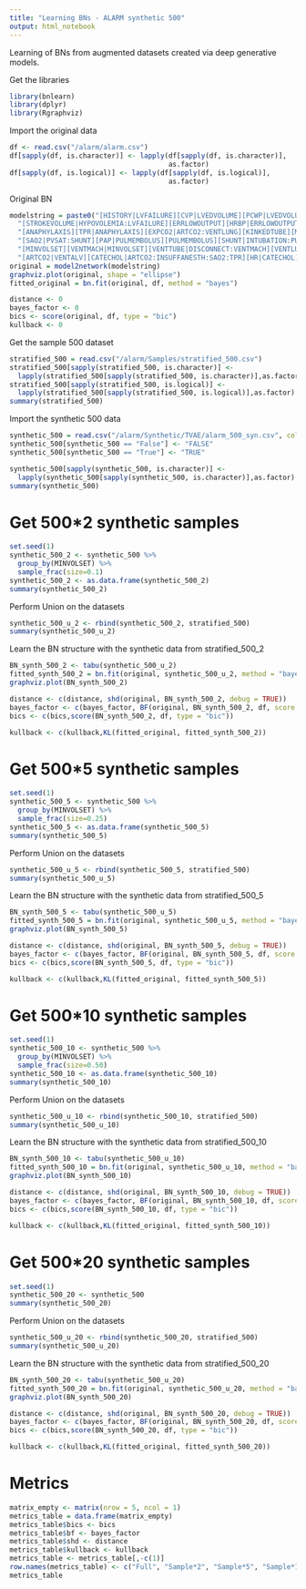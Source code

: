 ```yaml
---
title: "Learning BNs - ALARM synthetic 500"
output: html_notebook
---
```


Learning of BNs from augmented datasets created via deep generative models.

Get the libraries
```r
library(bnlearn)
library(dplyr)
library(Rgraphviz)
```

Import the original data
```r
df <- read.csv("/alarm/alarm.csv")
df[sapply(df, is.character)] <- lapply(df[sapply(df, is.character)], 
                                       as.factor)
df[sapply(df, is.logical)] <- lapply(df[sapply(df, is.logical)], 
                                       as.factor)
```


Original BN
```r
modelstring = paste0("[HISTORY|LVFAILURE][CVP|LVEDVOLUME][PCWP|LVEDVOLUME][HYPOVOLEMIA][LVEDVOLUME|HYPOVOLEMIA:LVFAILURE][LVFAILURE]",
  "[STROKEVOLUME|HYPOVOLEMIA:LVFAILURE][ERRLOWOUTPUT][HRBP|ERRLOWOUTPUT:HR][HREKG|ERRCAUTER:HR][ERRCAUTER][HRSAT|ERRCAUTER:HR][INSUFFANESTH]",
  "[ANAPHYLAXIS][TPR|ANAPHYLAXIS][EXPCO2|ARTCO2:VENTLUNG][KINKEDTUBE][MINVOL|INTUBATION:VENTLUNG][FIO2][PVSAT|FIO2:VENTALV]",
  "[SAO2|PVSAT:SHUNT][PAP|PULMEMBOLUS][PULMEMBOLUS][SHUNT|INTUBATION:PULMEMBOLUS][INTUBATION][PRESS|INTUBATION:KINKEDTUBE:VENTTUBE][DISCONNECT]",
  "[MINVOLSET][VENTMACH|MINVOLSET][VENTTUBE|DISCONNECT:VENTMACH][VENTLUNG|INTUBATION:KINKEDTUBE:VENTTUBE][VENTALV|INTUBATION:VENTLUNG]",
  "[ARTCO2|VENTALV][CATECHOL|ARTCO2:INSUFFANESTH:SAO2:TPR][HR|CATECHOL][CO|HR:STROKEVOLUME][BP|CO:TPR]")
original = model2network(modelstring)
graphviz.plot(original, shape = "ellipse")
fitted_original = bn.fit(original, df, method = "bayes")

distance <- 0
bayes_factor <- 0
bics <- score(original, df, type = "bic")
kullback <- 0
```

Get the sample 500 dataset
```r
stratified_500 = read.csv("/alarm/Samples/stratified_500.csv")
stratified_500[sapply(stratified_500, is.character)] <- 
  lapply(stratified_500[sapply(stratified_500, is.character)],as.factor)
stratified_500[sapply(stratified_500, is.logical)] <- 
  lapply(stratified_500[sapply(stratified_500, is.logical)],as.factor)
summary(stratified_500)
```


Import the synthetic 500 data
```r
synthetic_500 = read.csv("/alarm/Synthetic/TVAE/alarm_500_syn.csv", colClasses = "character")
synthetic_500[synthetic_500 == "False"] <- "FALSE"
synthetic_500[synthetic_500 == "True"] <- "TRUE"

synthetic_500[sapply(synthetic_500, is.character)] <- 
  lapply(synthetic_500[sapply(synthetic_500, is.character)],as.factor)
summary(synthetic_500)
```

# Get 500*2 synthetic samples
```r
set.seed(1)
synthetic_500_2 <- synthetic_500 %>%
  group_by(MINVOLSET) %>%
  sample_frac(size=0.1)
synthetic_500_2 <- as.data.frame(synthetic_500_2)
summary(synthetic_500_2)
```

Perform Union on the datasets
```r
synthetic_500_u_2 <- rbind(synthetic_500_2, stratified_500)
summary(synthetic_500_u_2)
```

Learn the BN structure with the synthetic data from stratified_500_2
```r
BN_synth_500_2 <- tabu(synthetic_500_u_2)
fitted_synth_500_2 = bn.fit(original, synthetic_500_u_2, method = "bayes")
graphviz.plot(BN_synth_500_2)

distance <- c(distance, shd(original, BN_synth_500_2, debug = TRUE))
bayes_factor <- c(bayes_factor, BF(original, BN_synth_500_2, df, score = "bds"))
bics <- c(bics,score(BN_synth_500_2, df, type = "bic"))

kullback <- c(kullback,KL(fitted_original, fitted_synth_500_2))
```

# Get 500*5 synthetic samples
```r
set.seed(1)
synthetic_500_5 <- synthetic_500 %>%
  group_by(MINVOLSET) %>%
  sample_frac(size=0.25)
synthetic_500_5 <- as.data.frame(synthetic_500_5)
summary(synthetic_500_5)
```

Perform Union on the datasets
```r
synthetic_500_u_5 <- rbind(synthetic_500_5, stratified_500)
summary(synthetic_500_u_5)
```

Learn the BN structure with the synthetic data from stratified_500_5
```r
BN_synth_500_5 <- tabu(synthetic_500_u_5)
fitted_synth_500_5 = bn.fit(original, synthetic_500_u_5, method = "bayes")
graphviz.plot(BN_synth_500_5)

distance <- c(distance, shd(original, BN_synth_500_5, debug = TRUE))
bayes_factor <- c(bayes_factor, BF(original, BN_synth_500_5, df, score = "bds"))
bics <- c(bics,score(BN_synth_500_5, df, type = "bic"))

kullback <- c(kullback,KL(fitted_original, fitted_synth_500_5))
```

# Get 500*10 synthetic samples
```r
set.seed(1)
synthetic_500_10 <- synthetic_500 %>%
  group_by(MINVOLSET) %>%
  sample_frac(size=0.50)
synthetic_500_10 <- as.data.frame(synthetic_500_10)
summary(synthetic_500_10)
```

Perform Union on the datasets
```r
synthetic_500_u_10 <- rbind(synthetic_500_10, stratified_500)
summary(synthetic_500_u_10)
```

Learn the BN structure with the synthetic data from stratified_500_10
```r
BN_synth_500_10 <- tabu(synthetic_500_u_10)
fitted_synth_500_10 = bn.fit(original, synthetic_500_u_10, method = "bayes")
graphviz.plot(BN_synth_500_10)

distance <- c(distance, shd(original, BN_synth_500_10, debug = TRUE))
bayes_factor <- c(bayes_factor, BF(original, BN_synth_500_10, df, score = "bds"))
bics <- c(bics,score(BN_synth_500_10, df, type = "bic"))

kullback <- c(kullback,KL(fitted_original, fitted_synth_500_10))
```

# Get 500*20 synthetic samples
```r
set.seed(1)
synthetic_500_20 <- synthetic_500
summary(synthetic_500_20)
```

Perform Union on the datasets
```r
synthetic_500_u_20 <- rbind(synthetic_500_20, stratified_500)
summary(synthetic_500_u_20)
```

Learn the BN structure with the synthetic data from stratified_500_20
```r
BN_synth_500_20 <- tabu(synthetic_500_u_20)
fitted_synth_500_20 = bn.fit(original, synthetic_500_u_20, method = "bayes")
graphviz.plot(BN_synth_500_20)

distance <- c(distance, shd(original, BN_synth_500_20, debug = TRUE))
bayes_factor <- c(bayes_factor, BF(original, BN_synth_500_20, df, score = "bds"))
bics <- c(bics,score(BN_synth_500_20, df, type = "bic"))

kullback <- c(kullback,KL(fitted_original, fitted_synth_500_20))
```

# Metrics
```r
matrix_empty <- matrix(nrow = 5, ncol = 1)
metrics_table = data.frame(matrix_empty)
metrics_table$bics <- bics
metrics_table$bf <- bayes_factor
metrics_table$shd <- distance
metrics_table$kullback <- kullback
metrics_table <- metrics_table[,-c(1)]
row.names(metrics_table) <- c("Full", "Sample*2", "Sample*5", "Sample*10", "Sample*20")
metrics_table
```

